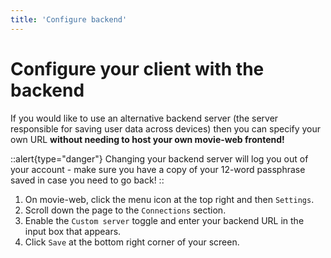 ```yaml
---
title: 'Configure backend'
---
```


# Configure your client with the backend

If you would like to use an alternative backend server (the server responsible for saving user data across devices) then you can specify your own URL **without needing to host your own movie-web frontend!**

::alert{type="danger"}
Changing your backend server will log you out of your account - make sure you have a copy of your 12-word passphrase saved in case you need to go back!
::

1. On movie-web, click the menu icon at the top right and then `Settings`.
1. Scroll down the page to the `Connections` section.
1. Enable the `Custom server` toggle and enter your backend URL in the input box that appears.
1. Click `Save` at the bottom right corner of your screen.
